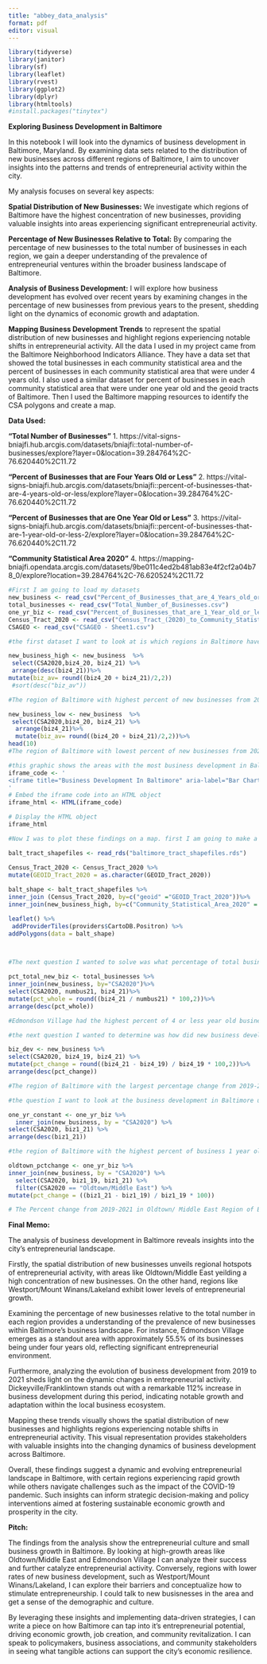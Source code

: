 ```yaml
---
title: "abbey_data_analysis"
format: pdf
editor: visual
---
```


```r
library(tidyverse)
library(janitor)
library(sf)
library(leaflet)
library(rvest)
library(ggplot2)
library(dplyr)
library(htmltools)
#install.packages("tinytex")
```

**Exploring Business Development in Baltimore**

In this notebook I will look into the dynamics of business development in Baltimore, Maryland. By examining data sets related to the distribution of new businesses across different regions of Baltimore, I aim to uncover insights into the patterns and trends of entrepreneurial activity within the city.

My analysis focuses on several key aspects:

**Spatial Distribution of New Businesses:** We investigate which regions of Baltimore have the highest concentration of new businesses, providing valuable insights into areas experiencing significant entrepreneurial activity.

**Percentage of New Businesses Relative to Total:** By comparing the percentage of new businesses to the total number of businesses in each region, we gain a deeper understanding of the prevalence of entrepreneurial ventures within the broader business landscape of Baltimore.

**Analysis of Business Development:** I will explore how business development has evolved over recent years by examining changes in the percentage of new businesses from previous years to the present, shedding light on the dynamics of economic growth and adaptation.

**Mapping Business Development Trends** to represent the spatial distribution of new businesses and highlight regions experiencing notable shifts in entrepreneurial activity. All the data I used in my project came from the Baltimore Neighborhood Indicators Alliance. They have a data set that showed the total businesses in each community statistical area and the percent of businesses in each community statistical area that were under 4 years old. I also used a similar dataset for percent of businesses in each community statistical area that were under one year old and the geoid tracts of Baltimore. Then I used the Baltimore mapping resources to identify the CSA polygons and create a map.

**Data Used:**

**"Total Number of Businesses"** 1. https://vital-signs-bniajfi.hub.arcgis.com/datasets/bniajfi::total-number-of-businesses/explore?layer=0&location=39.284764%2C-76.620440%2C11.72

**"Percent of Businesses that are Four Years Old or Less"** 2. https://vital-signs-bniajfi.hub.arcgis.com/datasets/bniajfi::percent-of-businesses-that-are-4-years-old-or-less/explore?layer=0&location=39.284764%2C-76.620440%2C11.72

**"Percent of Businesses that are One Year Old or Less"** 3. https://vital-signs-bniajfi.hub.arcgis.com/datasets/bniajfi::percent-of-businesses-that-are-1-year-old-or-less-2/explore?layer=0&location=39.284764%2C-76.620440%2C11.72

**"Community Statistical Area 2020"** 4. https://mapping-bniajfi.opendata.arcgis.com/datasets/9be011c4ed2b481ab83e4f2cf2a04b78_0/explore?location=39.284764%2C-76.620524%2C11.72

```r
#First I am going to load my datasets 
new_business <- read_csv("Percent_of_Businesses_that_are_4_Years_old_or_less.csv")
total_businesses <- read_csv("Total_Number_of_Businesses.csv")
one_yr_biz <- read_csv("Percent_of_Businesses_that_are_1_Year_old_or_less (1).csv")
Census_Tract_2020 <- read_csv("Census_Tract_(2020)_to_Community_Statistical_Area_(2020).csv")
CSAGEO <- read_csv("CSAGEO - Sheet1.csv")

```

```r
#the first dataset I want to look at is which regions in Baltimore have the most business under 4 years old. I am going to use the average of two most recent years. 

new_business_high <- new_business  %>%
 select(CSA2020,biz4_20, biz4_21) %>%
 arrange(desc(biz4_21))%>%
mutate(biz_av= round((biz4_20 + biz4_21)/2,2))
 #sort(desc("biz_av"))

#The region of Baltimore with highest percent of new businesses from 2021 was Oldtown/Middle East. 

new_business_low <- new_business  %>%
 select(CSA2020,biz4_20, biz4_21) %>%
  arrange(biz4_21)%>%
  mutate(biz_av= round((biz4_20 + biz4_21)/2,2))%>% 
head(10)
#The region of Baltimore with lowest percent of new businesses from 2021 was Westport/Mount Winans/Lakeland. This is interesting also becasue these cities are less then 10 miles away from eachother but have such different entreprenuiral culture. 

```

```r
#this graphic shows the areas with the most business development in Baltimore. It shows how much higher Oldtown/Middle East is from the rest.
iframe_code <- '
<iframe title="Business Development In Baltimore" aria-label="Bar Chart" id="datawrapper-chart-0eJiM" src="https://datawrapper.dwcdn.net/0eJiM/1/" scrolling="no" frameborder="0" style="border: none;" width="600" height="1409" data-external="1"></iframe>
'
# Embed the iframe code into an HTML object
iframe_html <- HTML(iframe_code)

# Display the HTML object
iframe_html
```

```r
#Now I was to plot these findings on a map. first I am going to make a dataset. That we can apply to the map with the parameters of the regions. First I am going to inter join the shape length and area with the new business dataset.  

balt_tract_shapefiles <- read_rds("baltimore_tract_shapefiles.rds") 

Census_Tract_2020 <- Census_Tract_2020 %>%
mutate(GEOID_Tract_2020 = as.character(GEOID_Tract_2020)) 
  
balt_shape <- balt_tract_shapefiles %>%
inner_join (Census_Tract_2020, by=c("geoid" ="GEOID_Tract_2020"))%>%
inner_join(new_business_high, by=c("Community_Statistical_Area_2020" = "CSA2020"))

leaflet() %>%
 addProviderTiles(providers$CartoDB.Positron) %>%
addPolygons(data = balt_shape)  

 
```

```r
#The next question I wanted to solve was what percentage of total businesses in a region of Baltimore are under 4 Years old. To determine this I will combine the total business table with the businessmen under 4 years old table to compare the percents of many business in the area are relatively new. 

pct_total_new_biz <- total_businesses %>%
inner_join(new_business, by="CSA2020")%>%
select(CSA2020, numbus21, biz4_21)%>%
mutate(pct_whole = round((biz4_21 / numbus21) * 100,2))%>%
arrange(desc(pct_whole))

#Edmondson Village had the highest percent of 4 or less year old businesses out of the regions total amount of businesses. The percent of new businesses out of the total is about 55.5% 

```

```r
#the next question I wanted to determine was how did new business development grow from 2019-2021. I will determine this by comparing the values of new business under 4 years old for the past three years and then determine the percent change. then I can filter to see which 10 regions had the highest change in percentage points. 

biz_dev <- new_business %>%
select(CSA2020, biz4_19, biz4_21) %>%
mutate(pct_change = round((biz4_21 - biz4_19) / biz4_19 * 100,2))%>%
arrange(desc(pct_change))

#The region of Baltimore with the largest percentage change from 2019-2021 in business development is Dickeyville/Franklintown with a percent change of 112%. 

```

```r
#the question I want to look at the business development in Baltimore under one year old. To do this I am going to select the top 10 regions of Baltimore that had the highest percent of business under 1 year old.

one_yr_constant <- one_yr_biz %>%
  inner_join(new_business, by = "CSA2020") %>%
select(CSA2020, biz1_21) %>%
arrange(desc(biz1_21))

#the region of Baltimore with the highest percent of business 1 year old or less is  Oldtown/Middle East this is consistent with what I saw in the the 4 years or less data. So there are consistently experiencing rapid business development over the past 4 years so now I want to see the percent change of just Oldtown/Middle East in the past couple years. 

oldtown_pctchange <- one_yr_biz %>%
inner_join(new_business, by = "CSA2020") %>%
  select(CSA2020, biz1_19, biz1_21) %>%
  filter(CSA2020 == "Oldtown/Middle East") %>%
mutate(pct_change = ((biz1_21 - biz1_19) / biz1_19 * 100))

# The Percent change from 2019-2021 in Oldtown/ Middle East Region of Baltimore was -56%. This likely due to the pandemic. 

```

**Final Memo:**

The analysis of business development in Baltimore reveals insights into the city's entrepreneurial landscape.

Firstly, the spatial distribution of new businesses unveils regional hotspots of entrepreneurial activity, with areas like Oldtown/Middle East yeilding a high concentration of new businesses. On the other hand, regions like Westport/Mount Winans/Lakeland exhibit lower levels of entrepreneurial growth.

Examining the percentage of new businesses relative to the total number in each region provides a understanding of the prevalence of new businesses within Baltimore's business landscape. For instance, Edmondson Village emerges as a standout area with approximately 55.5% of its businesses being under four years old, reflecting significant entrepreneurial environment.

Furthermore, analyzing the evolution of business development from 2019 to 2021 sheds light on the dynamic changes in entrepreneurial activity. Dickeyville/Franklintown stands out with a remarkable 112% increase in business development during this period, indicating notable growth and adaptation within the local business ecosystem.

Mapping these trends visually shows the spatial distribution of new businesses and highlights regions experiencing notable shifts in entrepreneurial activity. This visual representation provides stakeholders with valuable insights into the changing dynamics of business development across Baltimore.

Overall, these findings suggest a dynamic and evolving entrepreneurial landscape in Baltimore, with certain regions experiencing rapid growth while others navigate challenges such as the impact of the COVID-19 pandemic. Such insights can inform strategic decision-making and policy interventions aimed at fostering sustainable economic growth and prosperity in the city.

**Pitch:**

The findings from the analysis show the entrepreneurial culture and small business growth in Baltimore. By looking at high-growth areas like Oldtown/Middle East and Edmondson Village I can analyze their success and further catalyze entrepreneurial activity. Conversely, regions with lower rates of new business development, such as Westport/Mount Winans/Lakeland, I can explore their barriers and conceptualize how to stimulate entrepreneurship. I could talk to new busisnesses in the area and get a sense of the demographic and culture.

By leveraging these insights and implementing data-driven strategies, I can write a piece on how Baltimore can tap into it's entrepreneurial potential, driving economic growth, job creation, and community revitalization. I can speak to policymakers, business associations, and community stakeholders in seeing what tangible actions can support the city's economic resilience.
